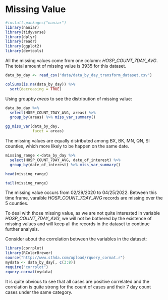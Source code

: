 # Missing Value



```r
#install.packages("naniar")
library(naniar)
library(tidyverse)
library(dplyr)
library(readr)
library(ggplot2)
library(devtools)

```

All the missing values come from one column: *HOSP_COUNT_7DAY_AVG*. The total amount of missing value is 3935 for this dataset.

```r
data_by_day <- read_csv("data/data_by_day_transform_dataset.csv")
```

```r
colSums(is.na(data_by_day)) %>%
  sort(decreasing = TRUE)
```

Using groupby *areas* to see the distribution of missing value:

```r
data_by_day %>% 
  select(HOSP_COUNT_7DAY_AVG, areas) %>%  
  group_by(areas) %>% miss_var_summary()
```



```r
gg_miss_var(data_by_day,
            facet = areas)
```

The missing values are equally distributed among BX, BK, MN, QN, SI counties, which more likely to be happen on the same date.

```r
missing_range <-data_by_day %>% 
  select(HOSP_COUNT_7DAY_AVG, date_of_interest) %>%  
  group_by(date_of_interest) %>% miss_var_summary()
```


```r
head(missing_range)
```


```r
tail(missing_range)
```

The missing value occurs from 02/29/2020 to 04/25/2022. Between this time frame, varaible *HOSP_COUNT_7DAY_AVG* records are missing over the 5 counties. 

To deal with those missing value, as we are not quite interested in variable *HOSP_COUNT_7DAY_AVG*, we will not be bothered by the existence of missing values and will keep all the records in the dataset to continue further analysis. 

Consider about the correlation between the variables in the dataset:

```r
library(corrplot)
library(RColorBrewer)
source("http://www.sthda.com/upload/rquery_cormat.r")
mydata <- data_by_day[, c(3:8)]
require("corrplot")
rquery.cormat(mydata)
```
It is quite obvious to see that all cases are positive correlated and the correlation is quite strong for the count of cases and their 7 day count cases under the same category. 
